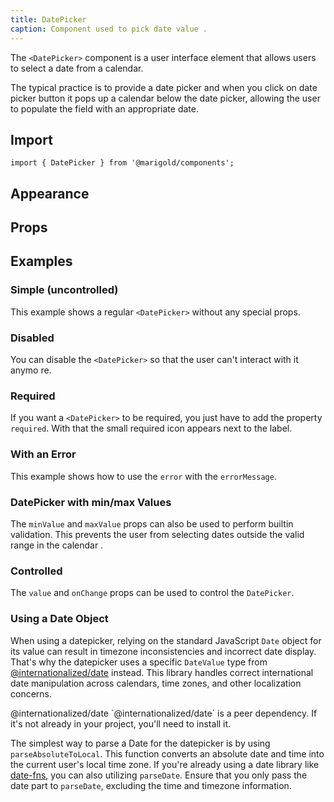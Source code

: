 ```yaml
---
title: DatePicker
caption: Component used to pick date value .
---
```


The `<DatePicker>` component is a user interface element that allows users to select a date from a calendar.

The typical practice is to provide a date picker and when you click on date picker button it pops up a calendar below the date picker, allowing the user to populate the field with an appropriate date.

## Import

```tsx
import { DatePicker } from '@marigold/components';
```

## Appearance

<AppearanceTable component={title} />

## Props

<PropsTable componentFile="DatePicker.tsx" />

## Examples

### Simple (uncontrolled)

This example shows a regular `<DatePicker>` without any special props.

<ComponentDemo file="./date-picker-basic.demo.tsx" />

### Disabled

You can disable the `<DatePicker>` so that the user can't interact with it anymo re.

<ComponentDemo file="./date-picker-disabled.demo.tsx" />

### Required

If you want a `<DatePicker>` to be required, you just have to add the property `required`. With that the small required icon appears next to the label.

<ComponentDemo file="./date-picker-required.demo.tsx" />

### With an Error

This example shows how to use the `error` with the `errorMessage`.

<ComponentDemo file="./date-picker-error.demo.tsx" />

### DatePicker with min/max Values

The `minValue` and `maxValue` props can also be used to perform builtin validation. This prevents the user from selecting dates outside the valid range in the calendar .

<ComponentDemo file="./date-picker-min-max.demo.tsx" />

### Controlled

The `value` and `onChange` props can be used to control the `DatePicker`.

<ComponentDemo file="./date-picker-controlled.demo.tsx" />

### Using a Date Object

When using a datepicker, relying on the standard JavaScript `Date` object for its value can result in timezone inconsistencies and incorrect date display. That's why the datepicker uses a specific `DateValue` type from [@internationalized/date](https://react-spectrum.adobe.com/internationalized/date/) instead. This library handles correct international date manipulation across calendars, time zones, and other localization concerns.

<Message type="info">
  <Message.Title>@internationalized/date</Message.Title>
  <Message.Content>
    `@internationalized/date` is a peer dependency. If it's not already in your
    project, you'll need to install it.
  </Message.Content>
</Message>

The simplest way to parse a Date for the datepicker is by using `parseAbsoluteToLocal`. This function converts an absolute date and time into the current user's local time zone.
If you're already using a date library like [date-fns](https://date-fns.org/), you can also utilizing `parseDate`. Ensure that you only pass the date part to `parseDate`, excluding the time and timezone information.

<ComponentDemo file="./date-picker-with-date.demo.tsx" />
